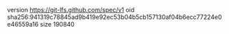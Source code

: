 version https://git-lfs.github.com/spec/v1
oid sha256:941319c78845ad9b419e92ec53b04b5cb157130af04b6ecc77224e0e46559a16
size 190840
